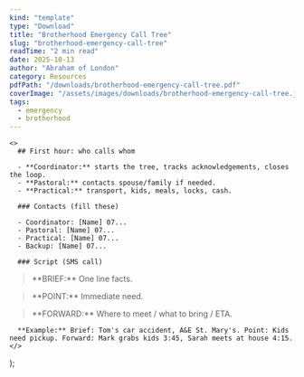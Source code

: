 ```yaml
---
kind: "template"
type: "Download"
title: "Brotherhood Emergency Call Tree"
slug: "brotherhood-emergency-call-tree"
readTime: "2 min read"
date: 2025-10-13
author: "Abraham of London"
category: Resources
pdfPath: "/downloads/brotherhood-emergency-call-tree.pdf"
coverImage: "/assets/images/downloads/brotherhood-emergency-call-tree.jpg"
tags: 
  - emergency
  - brotherhood
---
```



    <>
      ## First hour: who calls whom

      - **Coordinator:** starts the tree, tracks acknowledgements, closes the loop.
      - **Pastoral:** contacts spouse/family if needed.
      - **Practical:** transport, kids, meals, locks, cash.

      ### Contacts (fill these)

      - Coordinator: [Name] 07...
      - Pastoral: [Name] 07...
      - Practical: [Name] 07...
      - Backup: [Name] 07...

      ### Script (SMS call)

<blockquote>
**BRIEF:** One line facts.
</blockquote>

<blockquote>
**POINT:** Immediate need.
</blockquote>

<blockquote>
**FORWARD:** Where to meet / what to bring / ETA.
</blockquote>

      **Example:** Brief: Tom's car accident, A&E St. Mary's. Point: Kids need pickup. Forward: Mark grabs kids 3:45, Sarah meets at house 4:15.
    </>
  );


